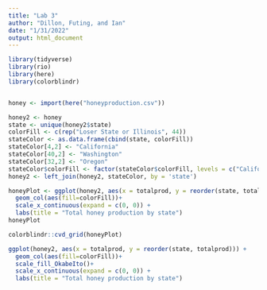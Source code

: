 ```yaml
---
title: "Lab 3"
author: "Dillon, Futing, and Ian"
date: "1/31/2022"
output: html_document
---
```

```r
library(tidyverse)
library(rio)
library(here)
library(colorblindr)


honey <- import(here("honeyproduction.csv"))

```

```r
honey2 <- honey
state <- unique(honey2$state)
colorFill <- c(rep("Loser State or Illinois", 44))
stateColor <- as.data.frame(cbind(state, colorFill))
stateColor[4,2] <- "California"
stateColor[40,2] <- "Washington"
stateColor[32,2] <- "Oregon"
stateColor$colorFill <- factor(stateColor$colorFill, levels = c("California", "Oregon", "Washington", "Loser State or Illinois"))
honey2 <- left_join(honey2, stateColor, by = 'state')

honeyPlot <- ggplot(honey2, aes(x = totalprod, y = reorder(state, totalprod))) + 
  geom_col(aes(fill=colorFill))+ 
  scale_x_continuous(expand = c(0, 0)) +
  labs(title = "Total honey production by state")
honeyPlot
```


```r
colorblindr::cvd_grid(honeyPlot)
```


```r
ggplot(honey2, aes(x = totalprod, y = reorder(state, totalprod))) + 
  geom_col(aes(fill=colorFill))+ 
  scale_fill_OkabeIto()+
  scale_x_continuous(expand = c(0, 0)) +
  labs(title = "Total honey production by state")


```


